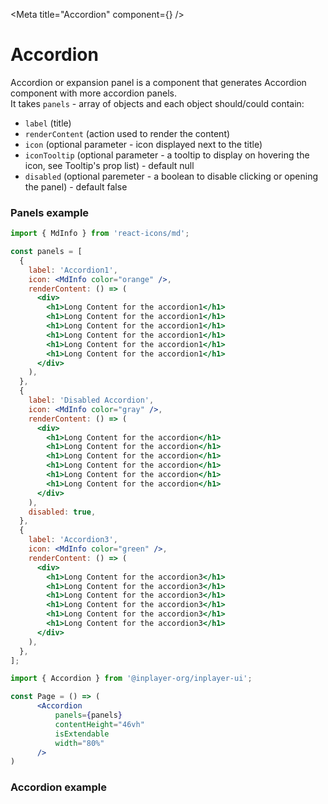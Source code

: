 
<Meta title="Accordion" component={<Accordion/>} />

# Accordion


Accordion or expansion panel is a component that generates Accordion component with more accordion panels. <br/> 
It takes `panels` - array of objects and each object should/could contain:
- `label` (title)
- `renderContent` (action used to render the content)
- `icon` (optional parameter - icon displayed next to the title)
- `iconTooltip` (optional parameter - a tooltip to display on hovering the icon, see Tooltip's prop list) - default null
- `disabled` (optional paremeter - a boolean to disable clicking or opening the panel) - default false

<Props of={Accordion} />

### Panels example

```jsx
import { MdInfo } from 'react-icons/md';

const panels = [
  {
    label: 'Accordion1',
    icon: <MdInfo color="orange" />,
    renderContent: () => (
      <div>
        <h1>Long Content for the accordion1</h1>
        <h1>Long Content for the accordion1</h1>
        <h1>Long Content for the accordion1</h1>
        <h1>Long Content for the accordion1</h1>
        <h1>Long Content for the accordion1</h1>
        <h1>Long Content for the accordion1</h1>
      </div>
    ),
  },
  {
    label: 'Disabled Accordion',
    icon: <MdInfo color="gray" />,
    renderContent: () => (
      <div>
        <h1>Long Content for the accordion</h1>
        <h1>Long Content for the accordion</h1>
        <h1>Long Content for the accordion</h1>
        <h1>Long Content for the accordion</h1>
        <h1>Long Content for the accordion</h1>
        <h1>Long Content for the accordion</h1>
      </div>
    ),
    disabled: true,
  },
  {
    label: 'Accordion3',
    icon: <MdInfo color="green" />,
    renderContent: () => (
      <div>
        <h1>Long Content for the accordion3</h1>
        <h1>Long Content for the accordion3</h1>
        <h1>Long Content for the accordion3</h1>
        <h1>Long Content for the accordion3</h1>
        <h1>Long Content for the accordion3</h1>
        <h1>Long Content for the accordion3</h1>
      </div>
    ),
  },
];

```

```jsx
import { Accordion } from '@inplayer-org/inplayer-ui';

const Page = () => (
      <Accordion
          panels={panels}
          contentHeight="46vh"
          isExtendable
          width="80%"
      />
)
```

### Accordion example

<Preview withSource="open">
  <Story name="accordion">
    <div>
        <Accordion
            panels={panels}
            contentHeight="46vh"
            isExtendable
            width="80%"
        />
    </div>
  </Story>
</Preview>

